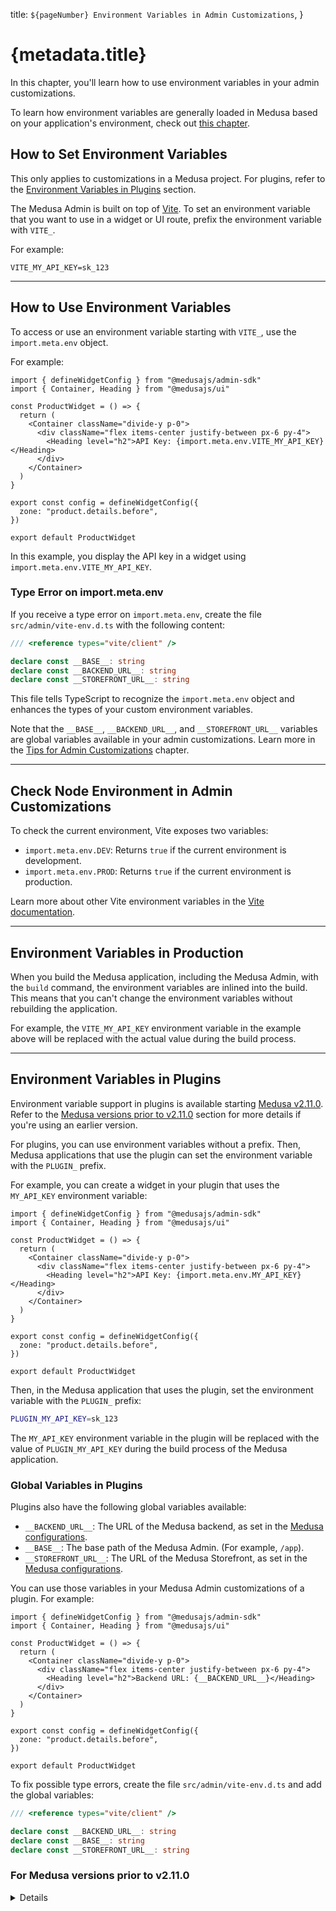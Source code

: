   title: `${pageNumber} Environment Variables in Admin Customizations`,
}

# {metadata.title}

In this chapter, you'll learn how to use environment variables in your admin customizations.

<Note>

To learn how environment variables are generally loaded in Medusa based on your application's environment, check out [this chapter](../../environment-variables/page.mdx).

</Note>

## How to Set Environment Variables

<Note>

This only applies to customizations in a Medusa project. For plugins, refer to the [Environment Variables in Plugins](#environment-variables-in-plugins) section.

</Note>

The Medusa Admin is built on top of [Vite](https://vite.dev/). To set an environment variable that you want to use in a widget or UI route, prefix the environment variable with `VITE_`.

For example:

```plain
VITE_MY_API_KEY=sk_123
```

---

## How to Use Environment Variables

To access or use an environment variable starting with `VITE_`, use the `import.meta.env` object.

For example:

```tsx highlights={[["8"]]}
import { defineWidgetConfig } from "@medusajs/admin-sdk"
import { Container, Heading } from "@medusajs/ui"

const ProductWidget = () => {
  return (
    <Container className="divide-y p-0">
      <div className="flex items-center justify-between px-6 py-4">
        <Heading level="h2">API Key: {import.meta.env.VITE_MY_API_KEY}</Heading>
      </div>
    </Container>
  )
}

export const config = defineWidgetConfig({
  zone: "product.details.before",
})

export default ProductWidget
```

In this example, you display the API key in a widget using `import.meta.env.VITE_MY_API_KEY`.

### Type Error on import.meta.env

If you receive a type error on `import.meta.env`, create the file `src/admin/vite-env.d.ts` with the following content:

```ts title="src/admin/vite-env.d.ts"
/// <reference types="vite/client" />

declare const __BASE__: string
declare const __BACKEND_URL__: string
declare const __STOREFRONT_URL__: string
```

This file tells TypeScript to recognize the `import.meta.env` object and enhances the types of your custom environment variables.

Note that the `__BASE__`, `__BACKEND_URL__`, and `__STOREFRONT_URL__` variables are global variables available in your admin customizations. Learn more in the [Tips for Admin Customizations](../tips/page.mdx#global-variables-in-admin-customizations) chapter.

---

## Check Node Environment in Admin Customizations

To check the current environment, Vite exposes two variables:

- `import.meta.env.DEV`: Returns `true` if the current environment is development.
- `import.meta.env.PROD`: Returns `true` if the current environment is production.

Learn more about other Vite environment variables in the [Vite documentation](https://vite.dev/guide/env-and-mode).

---

## Environment Variables in Production

When you build the Medusa application, including the Medusa Admin, with the `build` command, the environment variables are inlined into the build. This means that you can't change the environment variables without rebuilding the application.

For example, the `VITE_MY_API_KEY` environment variable in the example above will be replaced with the actual value during the build process.

---

## Environment Variables in Plugins

<Note>

Environment variable support in plugins is available starting [Medusa v2.11.0](https://github.com/medusajs/medusa/releases/tag/v2.11.0). Refer to the [Medusa versions prior to v2.11.0](#for-medusa-versions-prior-to-v2110) section for more details if you're using an earlier version.

</Note>

For plugins, you can use environment variables without a prefix. Then, Medusa applications that use the plugin can set the environment variable with the `PLUGIN_` prefix.

For example, you can create a widget in your plugin that uses the `MY_API_KEY` environment variable:

```tsx highlights={[["8"]]}
import { defineWidgetConfig } from "@medusajs/admin-sdk"
import { Container, Heading } from "@medusajs/ui"

const ProductWidget = () => {
  return (
    <Container className="divide-y p-0">
      <div className="flex items-center justify-between px-6 py-4">
        <Heading level="h2">API Key: {import.meta.env.MY_API_KEY}</Heading>
      </div>
    </Container>
  )
}

export const config = defineWidgetConfig({
  zone: "product.details.before",
})

export default ProductWidget
```

Then, in the Medusa application that uses the plugin, set the environment variable with the `PLUGIN_` prefix:

```bash
PLUGIN_MY_API_KEY=sk_123
```

The `MY_API_KEY` environment variable in the plugin will be replaced with the value of `PLUGIN_MY_API_KEY` during the build process of the Medusa application.

### Global Variables in Plugins

Plugins also have the following global variables available:

- `__BACKEND_URL__`: The URL of the Medusa backend, as set in the [Medusa configurations](../../../configurations/medusa-config/page.mdx#backendurl).
- `__BASE__`: The base path of the Medusa Admin. (For example, `/app`).
- `__STOREFRONT_URL__`: The URL of the Medusa Storefront, as set in the [Medusa configurations](../../../configurations/medusa-config/page.mdx#storefronturl).

You can use those variables in your Medusa Admin customizations of a plugin. For example:

```tsx highlights={[["8"]]}
import { defineWidgetConfig } from "@medusajs/admin-sdk"
import { Container, Heading } from "@medusajs/ui"

const ProductWidget = () => {
  return (
    <Container className="divide-y p-0">
      <div className="flex items-center justify-between px-6 py-4">
        <Heading level="h2">Backend URL: {__BACKEND_URL__}</Heading>
      </div>
    </Container>
  )
}

export const config = defineWidgetConfig({
  zone: "product.details.before",
})

export default ProductWidget
```

To fix possible type errors, create the file `src/admin/vite-env.d.ts` and add the global variables:

```ts title="src/admin/vite-env.d.ts"
/// <reference types="vite/client" />

declare const __BACKEND_URL__: string
declare const __BASE__: string
declare const __STOREFRONT_URL__: string
```

### For Medusa versions prior to v2.11.0

<Details summaryContent="Instructions for Medusa versions prior to v2.11.0">

As explained in the [Environment Variables in Production section](#environment-variables-in-production), environment variables are inlined into the build. This presents a limitation for plugins, where you can't use environment variables.

Instead, you can use the [Plugin Global Variables](#global-variables-in-plugins) described above to access the backend URL, base path, and storefront URL.

</Details>